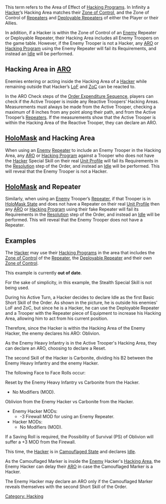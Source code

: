 {{n5-section-hacking}}


This term refers to the Area of Effect of [[Hacking Program]]s. In Infinity a [[Hacker]]’s Hacking Area matches their [[Zone of Control]], and the Zone of Control of [[Repeater]]s and [[Deployable Repeater]]s of either the Player or their Allies.

In addition, if a Hacker is within the Zone of Control of an [[Enemy]] Repeater or Deployable Repeater, their Hacking Area includes all Enemy Troopers on the game table. However, if the Enemy Trooper is not a Hacker, any [[ARO]] or [[Hacking Program]] using the Enemy Repeater will fail its Requirements, and instead an [[Idle]] will be performed.


==Hacking Area in [[ARO]]==
Enemies entering or acting inside the Hacking Area of a [[Hacker]] while remaining outside that Hacker’s [[LoF]] and [[ZoC]] can be reacted to.

In the ARO Check steps of the [[Order Expenditure Sequence]], players can check if the Active Trooper is inside any Reactive Troopers’ Hacking Areas. Measurements must always be made from the Active Trooper, checking a maximum of 8 inches from any point along their path, and from the Active Trooper’s [[Repeater]]s. If the measurements show that the Active Trooper is within the Hacking Area of the Reactive Trooper, they can declare an ARO.


==[[HoloMask]] and Hacking Area==
When using an [[Enemy]] [[Repeater]] to include an Enemy Trooper in the Hacking Area, any [[ARO]] or [[Hacking Program]] against a Trooper who does not have the [[Hacker]] Special Skill on their real [[Unit Profile]] will fail its Requirements in the [[Resolution]] step of the Order, and instead an [[Idle]] will be performed. This will reveal that the Enemy Trooper is not a Hacker.


==[[HoloMask]] and Repeater==
Similarly, when using an [[Enemy]] Trooper’s [[Repeater]], if that Trooper is in [[HoloMask State]] and does not have a Repeater on their real [[Unit Profile]] then any [[ARO]] or [[Hacking Program]] using their fake Repeater will fail its Requirements in the [[Resolution]] step of the Order, and instead an [[Idle]] will be performed. This will reveal that the Enemy Trooper does not have a Repeater.


== Examples ==
{{greybox-start | Example of Hacking Area }}
{{image | name=n5/eng-hacking-area-example.jpg | style=fullborder }}

The [[Hacker]] may use their [[Hacking Program]]s in the area that includes the [[Zone of Control]] of the [[Repeater]], the [[Deployable Repeater]] and their own [[Zone of Control]].
{{greybox-end}}


{{greybox-start | Example of Hacking Area and AROs Through Repeaters }}
{{important-start}}
This example is currently '''out of date'''.
{{important-end}}

{{image | name=n5/eng-hacking-area-example-aros.jpg | style=fullborder }}

For the sake of simplicity, in this example, the Stealth Special Skill is not being used.

During his Active Turn, a Hacker decides to declare Idle as the first Basic Short Skill of the Order. As shown in the picture, he is outside his enemies' LoF and ZoC, but since he is a Hacker, he can use the Deployable Repeater and a Trooper with the Repeater piece of Equipment to increase his Hacking Area, allowing him to act from his current position.

Therefore, since the Hacker is within the Hacking Area of the Enemy Hacker, the enemy declares his ARO: Oblivion.

As the Enemy Heavy Infantry is in the Active Trooper's Hacking Area, they can declare an ARO, choosing to declare a Reset.

The second Skill of the Hacker is Carbonite, dividing his B2 between the Enemy Heavy Infantry and the enemy Hacker.

The following Face to Face Rolls occur:

Reset by the Enemy Heavy Infantry vs Carbonite from the Hacker.

* No Modifiers (MOD).

Oblivion from the Enemy Hacker vs Carbonite from the Hacker.

* Enemy Hacker MODs:
** -3 Firewall MOD for using an Enemy Repeater.
* Hacker MODs:
** No Modifiers (MOD).

If a Saving Roll is required, the Possibility of Survival (PS) of Oblivion will suffer a +3 MOD from the Firewall.
{{greybox-end}}


{{greybox-start | Example of Camouflaged State and ARO Through a Repeater }}
This time, the [[Hacker]] is in [[Camouflaged State]] and declares [[Idle]].

As the Camouflaged Marker is inside the [[Enemy]] Hacker's [[Hacking Area]], the Enemy Hacker can delay their [[ARO]] in case the Camouflaged Marker is a Hacker.

The Enemy Hacker may declare an ARO only if the Camouflaged Marker reveals themselves with the second Short Skill of the Order.
{{greybox-end}}



{{n5-section-hacking}}




[[Category: Hacking]]